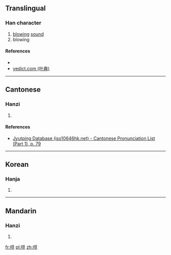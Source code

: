 ==Translingual==

===Han character===
{{Han char|rn=30|rad=口|as=07|sn=10|four=|canj=口月弓木 (RBND)|ids=⿰[[口]][[孚]]}}

# [[blowing]] [[sound]]
# blowing

====References====
* {{Han ref|kx=0191.100|dkj=03675|dj=0410.230|hdz=10631.120|uh=54F9|ud=21753}}
*[http://yedict.com/htm/54/54F9.htm yedict.com (叶典)]

----

==Cantonese==

===Hanzi===
{{yue-hanzi|jyut=[[fau4]]|y=fau4}}

# {{defn|lang=yue|sort=口07}}

====References====
*[http://www.iso10646hk.net/jp/document/download.jsp Jyutping Database (iso10646hk.net) - Cantonese Pronunciation List (Part 1), p. 79]

----

==Korean==

===Hanja===
{{ko-hanja|hangeul=부|rv=bu|mr=pu|y=pwu}}

# {{defn|lang=ko|sort=口07}}

----

==Mandarin==

===Hanzi===
{{cmn-hanzi|pin=[[fú]] ([[fu2]])|wg=fu<sup>2</sup>}}

# {{defn|lang=cmn|sort=口07}}

[[fr:哹]]
[[pl:哹]]
[[zh:哹]]
